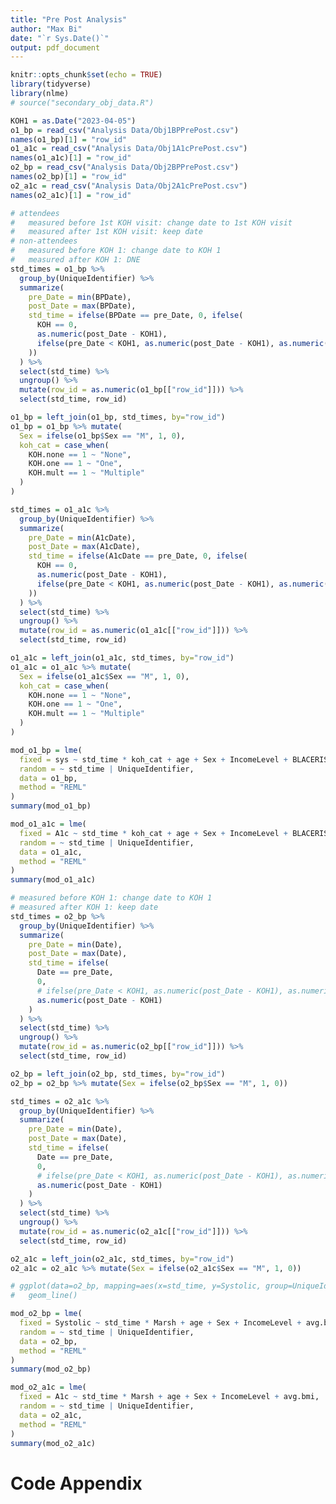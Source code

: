```yaml
---
title: "Pre Post Analysis"
author: "Max Bi"
date: "`r Sys.Date()`"
output: pdf_document
---
```


```r
knitr::opts_chunk$set(echo = TRUE)
library(tidyverse)
library(nlme)
# source("secondary_obj_data.R")
```

```r
KOH1 = as.Date("2023-04-05")
o1_bp = read_csv("Analysis Data/Obj1BPPrePost.csv")
names(o1_bp)[1] = "row_id"
o1_a1c = read_csv("Analysis Data/Obj1A1cPrePost.csv")
names(o1_a1c)[1] = "row_id"
o2_bp = read_csv("Analysis Data/Obj2BPPrePost.csv")
names(o2_bp)[1] = "row_id"
o2_a1c = read_csv("Analysis Data/Obj2A1cPrePost.csv")
names(o2_a1c)[1] = "row_id"
```

```r
# attendees
#   measured before 1st KOH visit: change date to 1st KOH visit
#   measured after 1st KOH visit: keep date
# non-attendees
#   measured before KOH 1: change date to KOH 1
#   measured after KOH 1: DNE
std_times = o1_bp %>% 
  group_by(UniqueIdentifier) %>% 
  summarize(
    pre_Date = min(BPDate),
    post_Date = max(BPDate),
    std_time = ifelse(BPDate == pre_Date, 0, ifelse(
      KOH == 0,
      as.numeric(post_Date - KOH1),
      ifelse(pre_Date < KOH1, as.numeric(post_Date - KOH1), as.numeric(post_Date - KOHDate))
    ))
  ) %>% 
  select(std_time) %>% 
  ungroup() %>% 
  mutate(row_id = as.numeric(o1_bp[["row_id"]])) %>% 
  select(std_time, row_id)

o1_bp = left_join(o1_bp, std_times, by="row_id") 
o1_bp = o1_bp %>% mutate(
  Sex = ifelse(o1_bp$Sex == "M", 1, 0),
  koh_cat = case_when(
    KOH.none == 1 ~ "None",
    KOH.one == 1 ~ "One",
    KOH.mult == 1 ~ "Multiple"
  )
)

std_times = o1_a1c %>% 
  group_by(UniqueIdentifier) %>% 
  summarize(
    pre_Date = min(A1cDate),
    post_Date = max(A1cDate),
    std_time = ifelse(A1cDate == pre_Date, 0, ifelse(
      KOH == 0,
      as.numeric(post_Date - KOH1),
      ifelse(pre_Date < KOH1, as.numeric(post_Date - KOH1), as.numeric(post_Date - KOHDate))
    ))
  ) %>% 
  select(std_time) %>% 
  ungroup() %>% 
  mutate(row_id = as.numeric(o1_a1c[["row_id"]])) %>% 
  select(std_time, row_id)

o1_a1c = left_join(o1_a1c, std_times, by="row_id") 
o1_a1c = o1_a1c %>% mutate(
  Sex = ifelse(o1_a1c$Sex == "M", 1, 0),
  koh_cat = case_when(
    KOH.none == 1 ~ "None",
    KOH.one == 1 ~ "One",
    KOH.mult == 1 ~ "Multiple"
  )
)
```

```r
mod_o1_bp = lme(
  fixed = sys ~ std_time * koh_cat + age + Sex + IncomeLevel + BLACERISK + avg.bmi,
  random = ~ std_time | UniqueIdentifier,
  data = o1_bp,
  method = "REML"
)
summary(mod_o1_bp)

mod_o1_a1c = lme(
  fixed = A1c ~ std_time * koh_cat + age + Sex + IncomeLevel + BLACERISK + avg.bmi,
  random = ~ std_time | UniqueIdentifier,
  data = o1_a1c,
  method = "REML"
)
summary(mod_o1_a1c)
```


```r
# measured before KOH 1: change date to KOH 1
# measured after KOH 1: keep date
std_times = o2_bp %>%
  group_by(UniqueIdentifier) %>%
  summarize(
    pre_Date = min(Date),
    post_Date = max(Date),
    std_time = ifelse(
      Date == pre_Date,
      0,
      # ifelse(pre_Date < KOH1, as.numeric(post_Date - KOH1), as.numeric(post_Date - pre_Date))
      as.numeric(post_Date - KOH1)
    )
  ) %>%
  select(std_time) %>% 
  ungroup() %>%
  mutate(row_id = as.numeric(o2_bp[["row_id"]])) %>% 
  select(std_time, row_id)

o2_bp = left_join(o2_bp, std_times, by="row_id") 
o2_bp = o2_bp %>% mutate(Sex = ifelse(o2_bp$Sex == "M", 1, 0))

std_times = o2_a1c %>%
  group_by(UniqueIdentifier) %>%
  summarize(
    pre_Date = min(Date),
    post_Date = max(Date),
    std_time = ifelse(
      Date == pre_Date,
      0,
      # ifelse(pre_Date < KOH1, as.numeric(post_Date - KOH1), as.numeric(post_Date - pre_Date))
      as.numeric(post_Date - KOH1)
    )
  ) %>%
  select(std_time) %>% 
  ungroup() %>%
  mutate(row_id = as.numeric(o2_a1c[["row_id"]])) %>% 
  select(std_time, row_id)

o2_a1c = left_join(o2_a1c, std_times, by="row_id") 
o2_a1c = o2_a1c %>% mutate(Sex = ifelse(o2_a1c$Sex == "M", 1, 0))
```

```r
# ggplot(data=o2_bp, mapping=aes(x=std_time, y=Systolic, group=UniqueIdentifier, color=Marsh)) +
#   geom_line()
```

```r
mod_o2_bp = lme(
  fixed = Systolic ~ std_time * Marsh + age + Sex + IncomeLevel + avg.bmi,
  random = ~ std_time | UniqueIdentifier,
  data = o2_bp,
  method = "REML"
)
summary(mod_o2_bp)

mod_o2_a1c = lme(
  fixed = A1c ~ std_time * Marsh + age + Sex + IncomeLevel + avg.bmi,
  random = ~ std_time | UniqueIdentifier,
  data = o2_a1c,
  method = "REML"
)
summary(mod_o2_a1c)
```



\pagebreak

# Code Appendix

```r
```